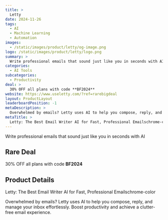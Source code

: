 ```yaml
---
title: >
  Letty
date: 2024-11-26
tags:
  - AI
  - Machine Learning
  - Automation
images:
  - /static/images/product/letty/og-image.png
logo: /static/images/product/letty/logo.png
summary: >
  Write professional emails that sound just like you in seconds with AI
categories:
  - AI Tools
subcategories:
  - Productivity
deal: >
  30% OFF all plans with code **BF2024**
website: https://www.useletty.com/?ref=rarebigdeal
layout: ProductLayout
leaderboardPosition: -1
metaDescription: >
  Overwhelmed by emails? Letty uses AI to help you compose, reply, and manage your inbox effortlessly. Boost productivity and achieve a clutter-free email experience.
metaTitle: >
  Letty: The Best Email Writer AI for Fast, Professional Emailschrome-color
---
```

Write professional emails that sound just like you in seconds with AI

## Rare Deal

30% OFF all plans with code **BF2024**

## Product Details

Letty: The Best Email Writer AI for Fast, Professional Emailschrome-color

Overwhelmed by emails? Letty uses AI to help you compose, reply, and manage your inbox effortlessly. Boost productivity and achieve a clutter-free email experience.
